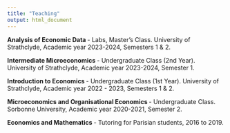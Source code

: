 ```yaml
---
title: "Teaching"
output: html_document
---
```


<b> Analysis of Economic Data </b> - Labs, Master's Class. University of Strathclyde, Academic year 2023-2024, Semesters 1 & 2.

<b> Intermediate Microeconomics </b> - Undergraduate Class (2nd Year). University of Strathclyde, Academic year 2023-2024, Semester 1.

<b> Introduction to Economics </b> - Undergraduate Class (1st Year). University of Strathclyde,  Academic year 2022 - 2023, Semesters 1 & 2.

<b> Microeconomics and Organisational Economics </b> - Undergraduate Class. Sorbonne University, Academic year 2020-2021, Semester 2.

<b> Economics and Mathematics </b> - Tutoring for Parisian students, 2016 to 2019.